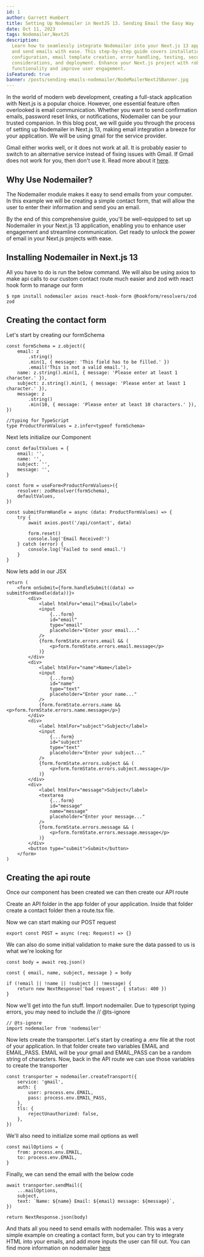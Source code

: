 ```yaml
---
id: 1
author: Garrett Humbert
title: Setting Up Nodemailer in NextJS 13. Sending Email the Easy Way
date: Oct 11, 2023
tags: Nodemailer,NextJS
description:
  Learn how to seamlessly integrate Nodemailer into your Next.js 13 application
  and send emails with ease. This step-by-step guide covers installation,
  configuration, email template creation, error handling, testing, security
  considerations, and deployment. Enhance your Next.js project with robust email
  functionality and improve user engagement.
isFeatured: true
banner: /posts/sending-emails-nodemailer/NodeMailerNextJSBanner.jpg
---
```


In the world of modern web development, creating a full-stack application with
Next.js is a popular choice. However, one essential feature often overlooked is
email communication. Whether you want to send confirmation emails, password
reset links, or notifications, Nodemailer can be your trusted companion. In this
blog post, we will guide you through the process of setting up Nodemailer in
Next.js 13, making email integration a breeze for your application. We will be
using gmail for the service provider.

Gmail either works well, or it does not work at all. It is probably easier to
switch to an alternative service instead of fixing issues with Gmail. If Gmail
does not work for you, then don't use it. Read more about it
[here](https://nodemailer.com/usage/using-gmail/).

## Why Use Nodemailer?

The Nodemailer module makes it easy to send emails from your computer. In this
example we will be creating a simple contact form, that will allow the user to
enter their information and send you an email.

By the end of this comprehensive guide, you'll be well-equipped to set up
Nodemailer in your Next.js 13 application, enabling you to enhance user
engagement and streamline communication. Get ready to unlock the power of email
in your Next.js projects with ease.

## Installing Nodemailer in Next.js 13

All you have to do is run the below command. We will also be using axios to make
api calls to our custom contact route much easier and zod with react hook form
to manage our form

```tsx
$ npm install nodemailer axios react-hook-form @hookform/resolvers/zod zod
```

## Creating the contact form

Let's start by creating our formSchema

```tsx
const formSchema = z.object({
	email: z
		.string()
		.min(1, { message: 'This field has to be filled.' })
		.email('This is not a valid email.'),
	name: z.string().min(1, { message: 'Please enter at least 1 character.' }),
	subject: z.string().min(1, { message: 'Please enter at least 1 character.' }),
	message: z
		.string()
		.min(10, { message: 'Please enter at least 10 characters.' }),
})

//typing for TypeScript
type ProductFormValues = z.infer<typeof formSchema>
```

Next lets initialize our Component

```tsx
const defaultValues = {
	email: '',
	name: '',
	subject: '',
	message: '',
}

const form = useForm<ProductFormValues>({
	resolver: zodResolver(formSchema),
	defaultValues,
})

const submitFormHandle = async (data: ProductFormValues) => {
	try {
		await axios.post('/api/contact', data)

		form.reset()
		console.log('Email Received!')
	} catch (error) {
		console.log('Failed to send email.')
	}
}
```

Now lets add in our JSX

```tsx
return (
	<form onSubmit={form.handleSubmit((data) => submitFormHandle(data))}>
		<div>
			<label htmlFor="email">Email</label>
			<input
				{...form}
				id="email"
				type="email"
				placeholder="Enter your email..."
			/>
			{form.formState.errors.email && (
				<p>form.formState.errors.email.message</p>
			)}
		</div>
		<div>
			<label htmlFor="name">Name</label>
			<input
				{...form}
				id="name"
				type="text"
				placeholder="Enter your name..."
			/>
			{form.formState.errors.name && <p>form.formState.errors.name.message</p>}
		</div>
		<div>
			<label htmlFor="subject">Subject</label>
			<input
				{...form}
				id="subject"
				type="text"
				placeholder="Enter your subject..."
			/>
			{form.formState.errors.subject && (
				<p>form.formState.errors.subject.message</p>
			)}
		</div>
		<div>
			<label htmlFor="message">Subject</label>
			<textarea
				{...form}
				id="message"
				name="message"
				placeholder="Enter your message..."
			/>
			{form.formState.errors.message && (
				<p>form.formState.errors.message.message</p>
			)}
		</div>
		<button type="submit">Submit</button>
	</form>
)
```

## Creating the api route

Once our component has been created we can then create our API route

Create an API folder in the app folder of your application. Inside that folder
create a contact folder then a route.tsx file.

Now we can start making our POST request

```tsx
export const POST = async (req: Request) => {}
```

We can also do some initial validation to make sure the data passed to us is
what we're looking for

```tsx
const body = await req.json()

const { email, name, subject, message } = body

if (!email || !name || !subject || !message) {
	return new NextResponse('bad request', { status: 400 })
}
```

Now we'll get into the fun stuff. Import nodemailer. Due to typescript typing
errors, you may need to include the // @ts-ignore

```tsx
// @ts-ignore
import nodemailer from 'nodemailer'
```

Now lets create the transporter. Let's start by creating a .env file at the root
of your application. In that folder create two variables EMAIL and EMAIL_PASS.
EMAIL will be your gmail and EMAIL_PASS can be a random string of characters.
Now, back in the API route we can use those variables to create the transporter

```tsx
const transporter = nodemailer.createTransport({
	service: 'gmail',
	auth: {
		user: process.env.EMAIL,
		pass: process.env.EMAIL_PASS,
	},
	tls: {
		rejectUnauthorized: false,
	},
})
```

We'll also need to initialize some mail options as well

```tsx
const mailOptions = {
	from: process.env.EMAIL,
	to: process.env.EMAIL,
}
```

Finally, we can send the email with the below code

```tsx
await transporter.sendMail({
	...mailOptions,
	subject,
	text: `Name: ${name} Email: ${email} message: ${message}`,
})

return NextResponse.json(body)
```

And thats all you need to send emails with nodemailer. This was a very simple
example on creating a contact form, but you can try to integrate HTML into your
emails, and add more inputs the user can fill out. You can find more information
on nodemailer [here](https://nodemailer.com/about/)
